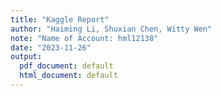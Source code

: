```yaml
---
title: "Kaggle Report"
author: "Haiming Li, Shuxian Chen, Witty Wen"
note: "Name of Account: hml12138"
date: "2023-11-26"
output:
  pdf_document: default
  html_document: default
---
```

